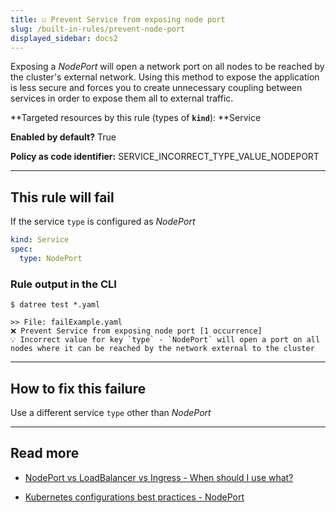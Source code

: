 ```yaml
---
title: ☑️ Prevent Service from exposing node port
slug: /built-in-rules/prevent-node-port
displayed_sidebar: docs2
---
```


Exposing a _NodePort_ will open a network port on all nodes to be reached by the cluster's external network. Using this method to expose the application is less secure and forces you to create unnecessary coupling between services in order to expose them all to external traffic.

**Targeted resources by this rule (types of **`kind`**): **Service

**Enabled by default?** True

**Policy as code identifier:** SERVICE_INCORRECT_TYPE_VALUE_NODEPORT

---

## This rule will fail

If the service `type` is configured as _NodePort_

```yaml
kind: Service
spec:
  type: NodePort
```

### Rule output in the CLI

```terminal
$ datree test *.yaml

>> File: failExample.yaml
❌ Prevent Service from exposing node port [1 occurrence]
💡 Incorrect value for key `type` - `NodePort` will open a port on all nodes where it can be reached by the network external to the cluster
```

---

## How to fix this failure

Use a different service `type` other than _NodePort_

---

## Read more

- [](https://www.datree.io/resources/kubernetes-configuration-mistakes#anchor3)[NodePort vs LoadBalancer vs Ingress - When should I use what?](https://medium.com/google-cloud/kubernetes-nodeport-vs-loadbalancer-vs-ingress-when-should-i-use-what-922f010849e0)

- [Kubernetes configurations best practices - NodePort](https://www.datree.io/resources/kubernetes-configurations-best-practices#anchor6)
